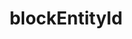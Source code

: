 ---
title: blockEntityId
description: blockEntityId
sidebar:
  label: blockEntityId
  order: 1
  badge:
    text: Outdated
    variant: caution
---